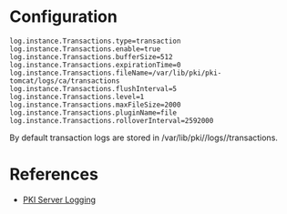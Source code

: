 = Configuration =

<pre>
log.instance.Transactions.type=transaction
log.instance.Transactions.enable=true
log.instance.Transactions.bufferSize=512
log.instance.Transactions.expirationTime=0
log.instance.Transactions.fileName=/var/lib/pki/pki-tomcat/logs/ca/transactions
log.instance.Transactions.flushInterval=5
log.instance.Transactions.level=1
log.instance.Transactions.maxFileSize=2000
log.instance.Transactions.pluginName=file
log.instance.Transactions.rolloverInterval=2592000
</pre>

By default transaction logs are stored in /var/lib/pki/<instance>/logs/<subsystem>/transactions.

= References =

* [[PKI Server Logging]]
